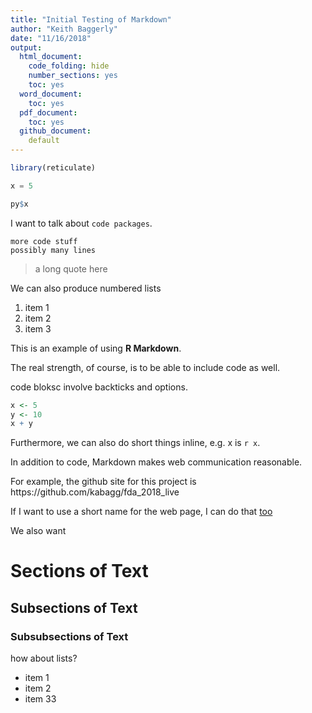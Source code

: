 ```yaml
---
title: "Initial Testing of Markdown"
author: "Keith Baggerly"
date: "11/16/2018"
output:
  html_document:
    code_folding: hide
    number_sections: yes
    toc: yes
  word_document:
    toc: yes
  pdf_document:
    toc: yes
  github_document:
    default
---
```


```r

library(reticulate)

```

```python

x = 5

```

```r

py$x

```


I want to talk about `code packages`.

```
more code stuff
possibly many lines
```

> a long quote here

We can also produce numbered lists

1. item 1
1. item 2
1. item 3



This is an example of using **R Markdown**.

The real strength, of course, is to be able
to include code as well. 

code bloksc involve backticks and options.

```r

x <- 5
y <- 10
x + y

```

Furthermore, we can also do short things
inline, e.g. x is `r x`.

In addition to code, Markdown makes web 
communication reasonable. 

For example, the github site for this project is
https://github.com/kabagg/fda_2018_live

If I want to use a short name for the web
page, I can do that 
[too](https://github.com/kabagg/fda_2018_live)

We also want 

# Sections of Text

## Subsections of Text

### Subsubsections of Text

how about lists?

* item 1
* item 2
* item 33


